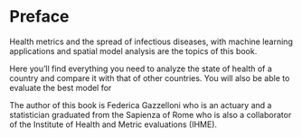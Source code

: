 # Preface {.unnumbered}

Health metrics and the spread of infectious diseases, with machine learning applications and spatial model analysis are the topics of this book.

Here you'll find everything you need to analyze the state of health of a country and compare it with that of other countries. You will also be able to evaluate the best model for

The author of this book is Federica Gazzelloni who is an actuary and a statistician graduated from the Sapienza of Rome who is also a collaborator of the Institute of Health and Metric evaluations (IHME).

